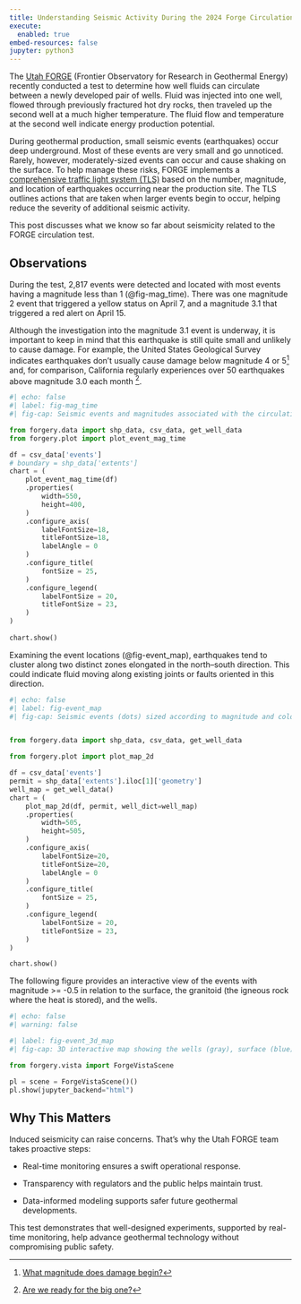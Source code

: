```yaml
---
title: Understanding Seismic Activity During the 2024 Forge Circulation Test
execute:
  enabled: true
embed-resources: false
jupyter: python3
---
```



The [Utah FORGE](https://utahforge.com/) (Frontier Observatory for Research in Geothermal Energy) recently conducted a test to determine how well fluids can circulate between a newly developed pair of wells. Fluid was injected into one well, flowed through previously fractured hot dry rocks, then traveled up the second well at a much higher temperature. The fluid flow and temperature at the second well indicate energy production potential. 

During geothermal production, small seismic events (earthquakes) occur deep underground. Most of these events are very small and go unnoticed. Rarely, however, moderately-sized events can occur and cause shaking on the surface. To help manage these risks, FORGE implements a [comprehensive traffic light system (TLS)](https://data.openei.org/submissions/8325) based on the number, magnitude, and location of earthquakes occurring near the production site. The TLS outlines actions that are taken when larger events begin to occur, helping reduce the severity of additional seismic activity.

This post discusses what we know so far about seismicity related to the FORGE circulation test.

## Observations

During the test, 2,817 events were detected and located with most events having a magnitude less than 1 (@fig-mag_time). There was one magnitude 2 event that triggered a yellow status on April 7, and a magnitude 3.1 that triggered a red alert on April 15.

Although the investigation into the magnitude 3.1 event is underway, it is important to keep in mind that this earthquake is still quite small and unlikely to cause damage. For example, the United States Geological Survey indicates earthquakes don't usually cause damage below magnitude 4 or 5[^a] and, for comparison, California regularly experiences over 50 earthquakes above magnitude 3.0 each month [^b].


```python
#| echo: false
#| label: fig-mag_time
#| fig-cap: Seismic events and magnitudes associated with the circulation test. The vertical lines show the times a TLS alert was issued. 

from forgery.data import shp_data, csv_data, get_well_data
from forgery.plot import plot_event_mag_time

df = csv_data['events']
# boundary = shp_data['extents']
chart = (
    plot_event_mag_time(df)
    .properties(
        width=550,
        height=400,
    )
    .configure_axis(
        labelFontSize=18,
        titleFontSize=18,
        labelAngle = 0
    )
    .configure_title(
        fontSize = 25,
    )
    .configure_legend(
        labelFontSize = 20,
        titleFontSize = 23,
    )
)
    
chart.show()
```

Examining the event locations (@fig-event_map), earthquakes tend to cluster along two distinct zones elongated in the north–south direction. This could indicate fluid moving along existing joints or faults oriented in this direction.   


```python
#| echo: false
#| label: fig-event_map
#| fig-cap: Seismic events (dots) sized according to magnitude and colored by depth. Also shown are the wells (gray lines) and permit boundaries (green line).  


from forgery.data import shp_data, csv_data, get_well_data

from forgery.plot import plot_map_2d

df = csv_data['events']
permit = shp_data['extents'].iloc[1]['geometry']
well_map = get_well_data()
chart = (
    plot_map_2d(df, permit, well_dict=well_map)
    .properties(
        width=505,
        height=505,
    )
    .configure_axis(
        labelFontSize=20,
        titleFontSize=20,
        labelAngle = 0
    )
    .configure_title(
        fontSize = 25,
    )
    .configure_legend(
        labelFontSize = 20,
        titleFontSize = 23,
    )
)

chart.show()
```

The following figure provides an interactive view of the events with magnitude >= -0.5 in relation to the surface, the granitoid (the igneous rock where the heat is stored), and the wells.


```python
#| echo: false
#| warning: false

#| label: fig-event_3d_map
#| fig-cap: 3D interactive map showing the wells (gray), surface (blue), granitoid (red), and seismic events (spheres).  

from forgery.vista import ForgeVistaScene

pl = scene = ForgeVistaScene()()
pl.show(jupyter_backend="html")
```

## Why This Matters

Induced seismicity can raise concerns. That’s why the Utah FORGE team takes proactive steps:

- Real-time monitoring ensures a swift operational response.

- Transparency with regulators and the public helps maintain trust.

- Data-informed modeling supports safer future geothermal developments.

This test demonstrates that well-designed experiments, supported by real-time monitoring, help advance geothermal technology without compromising public safety.


[^a]: [What magnitude does damage begin?](https://www.usgs.gov/faqs/what-magnitude-does-damage-begin-occur-earthquake) 

[^b]: [Are we ready for the big one?](https://www.nbcsandiego.com/news/local/series-of-earthquakes-shake-socal-are-we-prepared-for-the-big-one/3610798/#:~:text=In%20California%2C%2055%20earthquakes%20of,and%20occurred%20in%20Southern%20California)
